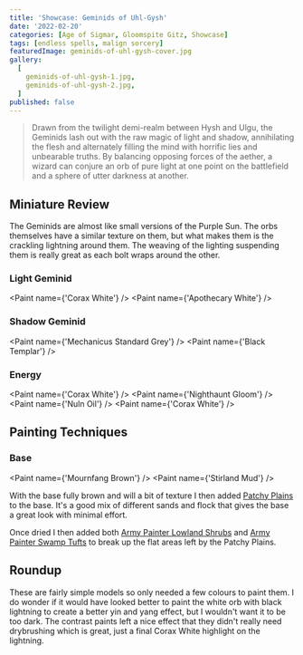 ```yaml
---
title: 'Showcase: Geminids of Uhl-Gysh'
date: '2022-02-20'
categories: [Age of Sigmar, Gloomspite Gitz, Showcase]
tags: [endless spells, malign sorcery]
featuredImage: geminids-of-uhl-gysh-cover.jpg
gallery:
  [
    geminids-of-uhl-gysh-1.jpg,
    geminids-of-uhl-gysh-2.jpg,
  ]
published: false
---
```


> Drawn from the twilight demi-realm between Hysh and Ulgu, the Geminids lash out with the raw magic of light and
> shadow, annihilating the flesh and alternately filling the mind with horrific lies and unbearable truths.
> By balancing opposing forces of the aether, a wizard can conjure an orb of pure light at one point on the battlefield
> and a sphere of utter darkness at another.

## Miniature Review

The Geminids are almost like small versions of the Purple Sun. The orbs themselves have a similar texture on them, but
what makes them is the crackling lightning around them. The weaving of the lighting suspending them is really great as
each bolt wraps around the other.

### Light Geminid
<Paint name={'Corax White'} />
<Paint name={'Apothecary White'} />

### Shadow Geminid
<Paint name={'Mechanicus Standard Grey'} />
<Paint name={'Black Templar'} />

### Energy
<Paint name={'Corax White'} />
<Paint name={'Nighthaunt Gloom'} />
<Paint name={'Nuln Oil'} />
<Paint name={'Corax White'} />

## Painting Techniques

### Base
<Paint name={'Mournfang Brown'} />
<Paint name={'Stirland Mud'} />

With the base fully brown and will a bit of texture I then added
[Patchy Plains](https://www.geekgamingscenics.com/collections/base-ready-range/products/lukes-aps-base-ready-patchy-plains)
to the base. It's a good mix of different sands and flock that gives the base a great look with minimal effort.

Once dried I then added both [Army Painter Lowland Shrubs](https://www.amazon.co.uk/gp/product/B086MBW9R9) and
[Army Painter Swamp Tufts](https://www.amazon.co.uk/gp/product/B07R8GZQYR) to break up the flat areas left by the
Patchy Plains.

## Roundup

These are fairly simple models so only needed a few colours to paint them. I do wonder if it would have looked better to
paint the white orb with black lightning to create a better yin and yang effect, but I wouldn't want it to be too dark.
The contrast paints left a nice effect that they didn't really need drybrushing which is great, just a final Corax White
highlight on the lightning.